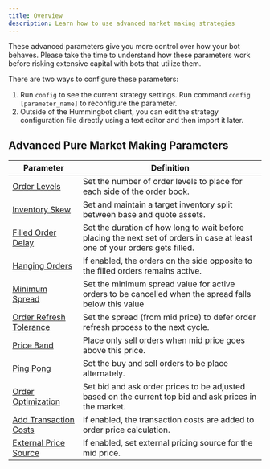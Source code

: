 ```yaml
---
title: Overview
description: Learn how to use advanced market making strategies
---
```


These advanced parameters give you more control over how your bot behaves. Please take the time to understand how these parameters work before risking extensive capital with bots that utilize them.

There are two ways to configure these parameters:

1. Run `config` to see the current strategy settings. Run command `config [parameter_name]` to reconfigure the parameter.
2. Outside of the Hummingbot client, you can edit the strategy configuration file directly using a text editor and then import it later.

## Advanced Pure Market Making Parameters

| Parameter                                            | Definition                                                                                                                  |
| ---------------------------------------------------- | --------------------------------------------------------------------------------------------------------------------------- |
| [Order Levels](./order-levels)                       | Set the number of order levels to place for each side of the order book.                                                    |
| [Inventory Skew](./inventory-skew)                   | Set and maintain a target inventory split between base and quote assets.                                                    |
| [Filled Order Delay](./filled-order-delay)           | Set the duration of how long to wait before placing the next set of orders in case at least one of your orders gets filled. |
| [Hanging Orders](./hanging-orders)                   | If enabled, the orders on the side opposite to the filled orders remains active.                                            |
| [Minimum Spread](./minimum-spread)                   | Set the minimum spread value for active orders to be cancelled when the spread falls below this value                       |
| [Order Refresh Tolerance](./order-refresh-tolerance) | Set the spread (from mid price) to defer order refresh process to the next cycle.                                           |
| [Price Band](./price-band)                           | Place only sell orders when mid price goes above this price.                                                                |
| [Ping Pong](./ping-pong)                             | Set the buy and sell orders to be place alternately.                                                                        |
| [Order Optimization](./order-optimization)           | Set bid and ask order prices to be adjusted based on the current top bid and ask prices in the market.                      |
| [Add Transaction Costs](./add-transaction-costs)     | If enabled, the transaction costs are added to order price calculation.                                                     |
| [External Price Source](/strategies/external-price-source/)              | If enabled, set external pricing source for the mid price.                                                                  |
